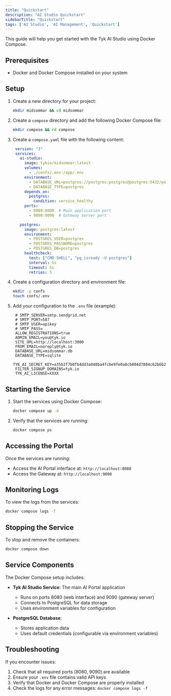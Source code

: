 ```yaml
---
title: "Quickstart"
description: "AI Studio Quickstart"
sidebarTitle: "Quickstart"
tags: ['AI Studio', 'AI Management', 'Quickstart']
---
```


This guide will help you get started with the Tyk AI Studio using Docker Compose.

## Prerequisites

- Docker and Docker Compose installed on your system

## Setup

1. Create a new directory for your project:
   ```bash
   mkdir midsommar && cd midsommar
   ```

2. Create a `compose` directory and add the following Docker Compose file:
   ```bash
   mkdir compose && cd compose
   ```

3. Create a `compose.yaml` file with the following content:
   ```yaml
    version: "3"
    services:
      ai-studio:
        image: tykio/midsommar:latest
        volumes:
          - ./confs/.env:/app/.env
        environment:
          - DATABASE_URL=postgres://postgres:postgres@postgres:5432/postgres
          - DATABASE_TYPE=postgres
        depends_on:
          postgres:
            condition: service_healthy
        ports:
          - 8080:8080  # Main application port
          - 9090:9090  # Gateway server port

      postgres:
        image: postgres:latest
        environment:
          - POSTGRES_USER=postgres
          - POSTGRES_PASSWORD=postgres
          - POSTGRES_DB=postgres
        healthcheck:
          test: ["CMD-SHELL", "pg_isready -U postgres"]
          interval: 5s
          timeout: 5s
          retries: 5
   ```

4. Create a configuration directory and environment file:
   ```bash
   mkdir -p confs
   touch confs/.env
   ```

5. Add your configuration to the `.env` file (example):
   ```env
    # SMTP_SERVER=smtp.sendgrid.net
    # SMTP_PORT=587
    # SMTP_USER=apikey
    # SMTP_PASS=
    ALLOW_REGISTRATIONS=true
    ADMIN_EMAIL=you@tyk.io
    SITE_URL=http://localhost:3000
    FROM_EMAIL=noreply@tyk.io
    DATABASE_URL=midsommar.db
    DATABASE_TYPE=sqlite
    TYK_AI_SECRET_KEY=a35b3f7b0fb4dd3a048ba4fc6e9fe0a8cb804d7884c62b6b2ea09c99612c4405
    FILTER_SIGNUP_DOMAINS=tyk.io
    TYK_AI_LICENSE=XXXX
   ```

## Starting the Service

1. Start the services using Docker Compose:
   ```bash
   docker compose up -d
   ```

2. Verify that the services are running:
   ```bash
   docker compose ps
   ```

## Accessing the Portal

Once the services are running:

- Access the AI Portal interface at: `http://localhost:8080`
- Access the Gateway at: `http://localhost:9090`

## Monitoring Logs

To view the logs from the services:
```bash
docker compose logs -f
```

## Stopping the Service

To stop and remove the containers:
```bash
docker compose down
```

## Service Components

The Docker Compose setup includes:

- **Tyk AI Studio Service**: The main AI Portal application
  - Runs on ports 8080 (web interface) and 9090 (gateway server)
  - Connects to PostgreSQL for data storage
  - Uses environment variables for configuration

- **PostgreSQL Database**:
  - Stores application data
  - Uses default credentials (configurable via environment variables)

## Troubleshooting

If you encounter issues:

1. Check that all required ports (8080, 9090) are available
2. Ensure your `.env` file contains valid API keys
3. Verify that Docker and Docker Compose are properly installed
4. Check the logs for any error messages: `docker compose logs -f`